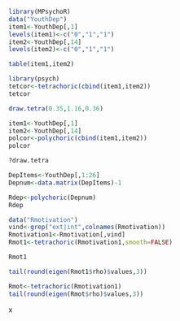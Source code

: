 ```{r}
library(MPsychoR)
data("YouthDep")
item1<-YouthDep[,1]
levels(item1)<-c("0","1","1")
item2<-YouthDep[,14]
levels(item2)<-c("0","1","1")
```

```{r}
table(item1,item2)
```

```{r}
library(psych)
tetcor<-tetrachoric(cbind(item1,item2))
tetcor
```

```{r}
draw.tetra(0.35,1.16,0.36)
```

```{r}
item1<-YouthDep[,1]
item2<-YouthDep[,14]
polcor<-polychoric(cbind(item1,item2))
polcor
```

```{r}
?draw.tetra
```

```{r}
DepItems<-YouthDep[,1:26]
Depnum<-data.matrix(DepItems)-1
```

```{r}
Rdep<-polychoric(Depnum)
Rdep
```

```{r}
data("Rmotivation")
vind<-grep("ext|int",colnames(Rmotivation))
Rmotivation1<-Rmotivation[,vind]
Rmot1<-tetrachoric(Rmotivation1,smooth=FALSE)
```
```{r}
Rmot1
```
```{r}
tail(round(eigen(Rmot1$rho)$values,3))
```

```{r}
Rmot<-tetrachoric(Rmotivation1)
tail(round(eigen(Rmot$rho)$values,3))
```

 x